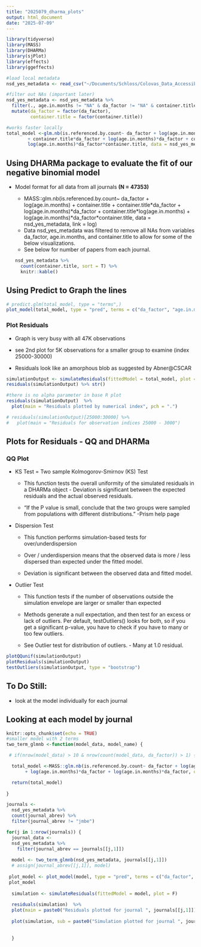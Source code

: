 ```yaml
---
title: "2025079_dharma_plots"
output: html_document
date: "2025-07-09"
---
```


```r
library(tidyverse)
library(MASS)
library(DHARMa)
library(sjPlot)
library(effects)
library(ggeffects)
```

```r
#load local metadata
nsd_yes_metadata <- read_csv("~/Documents/Schloss/Colovas_Data_Accessibility/Data/final/nsd_yes_metadata.csv.gz")

#filter out NAs (important later)
nsd_yes_metadata <- nsd_yes_metadata %>%
  filter(., age.in.months != "NA" & da_factor != "NA" & container.title != "NA") %>% 
  mutate(da_factor = factor(da_factor), 
         container.title = factor(container.title))

#works faster locally
total_model <-glm.nb(is.referenced.by.count~ da_factor + log(age.in.months) + container.title + 
        + container.title*da_factor + log(age.in.months)*da_factor + container.title*log(age.in.months) + 
        log(age.in.months)*da_factor*container.title, data = nsd_yes_metadata, link = log)

```

## Using DHARMa package to evaluate the fit of our negative binomial model

-   Model format for all data from all journals **(N = 47353)**

    -   MASS::glm.nb(is.referenced.by.count\~ da_factor +
        log(age.in.months) + container.title +
        container.title\*da_factor + log(age.in.months)\*da_factor +
        container.title\*log(age.in.months) +
        log(age.in.months)\*da_factor\*container.title, data =
        nsd_yes_metadata, link = log)
    -   Data nsd_yes_metadata was filtered to remove all NAs from
        variables da_factor, age.in.months, and container.title to allow
        for some of the below visualizations.
    -   See below for number of papers from each journal.

    ```r
    nsd_yes_metadata %>%  
      count(container.title, sort = T) %>% 
      knitr::kable()
    ```

## Using Predict to Graph the lines

```r
# predict.glm(total_model, type = "terms",)
plot_model(total_model, type = "pred", terms = c("da_factor", "age.in.months"), show.intercept = TRUE, show.p = TRUE) 


```

### Plot Residuals

-   Graph is very busy with all 47K observations

-   see 2nd plot for 5K observations for a smaller group to examine
    (index 25000-30000)

-   Residuals look like an amorphous blob as suggested by Abner\@CSCAR

```r
simulationOutput <- simulateResiduals(fittedModel = total_model, plot = F)
residuals(simulationOutput) %>% str()

#there is no alpha parameter in base R plot 
residuals(simulationOutput)  %>% 
  plot(main = "Residuals plotted by numerical index", pch = ".")

# residuals(simulationOutput)[25000:30000] %>% 
#   plot(main = "Residuals for observation indices 25000 - 3000")
```

## Plots for Residuals - QQ and DHARMa

### QQ Plot

-   KS Test = Two sample Kolmogorov-Smirnov (KS) Test

    -   This function tests the overall uniformity of the simulated
        residuals in a DHARMa object - Deviation is significant between
        the expected residuals and the actual observed residuals.

    -   "If the P value is small, conclude that the two groups were
        sampled from populations with different distributions. " -Prism
        help page

-   Dispersion Test

    -   This function performs simulation-based tests for
        over/underdispersion

    -   Over / underdispersion means that the observed data is more /
        less dispersed than expected under the fitted model.

    -   Deviation is significant between the observed data and fitted
        model.

-   Outlier Test

    -   This function tests if the number of observations outside the
        simulation envelope are larger or smaller than expected

    -   Methods generate a null expectation, and then test for an excess
        or lack of outliers. Per default, testOutliers() looks for both,
        so if you get a significant p-value, you have to check if you
        have to many or too few outliers.

    -   See Outlier test for distribution of outliers. - Many at 1.0
        residual.

```r
plotQQunif(simulationOutput)
plotResiduals(simulationOutput)
testOutliers(simulationOutput, type = "bootstrap")
```

## To Do Still:

-   look at the model individually for each journal

## Looking at each model by journal

```r
knitr::opts_chunk$set(echo = TRUE)
#smaller model with 2 terms
two_term_glmnb <-function(model_data, model_name) {

 # if(nrow(model_data) > 10 & nrow(count(model_data, da_factor)) > 1) {

  total_model <-MASS::glm.nb(is.referenced.by.count~ da_factor + log(age.in.months) + 
       + log(age.in.months)*da_factor + log(age.in.months)*da_factor, data = model_data, link = log)

  return(total_model)
 
}

journals <- 
  nsd_yes_metadata %>%  
  count(journal_abrev) %>%  
  filter(journal_abrev != "jmbe")

for(j in 1:nrow(journals)) { 
  journal_data <- 
  nsd_yes_metadata %>% 
    filter(journal_abrev == journals[[j,1]])
  
  model <- two_term_glmnb(nsd_yes_metadata, journals[[j,1]])
  # assign(journal_abrev[[j,1]], model)
  
 plot_model <- plot_model(model, type = "pred", terms = c("da_factor", "age.in.months")) +     ggtitle(paste0("Predicted counts of 'is.referenced.by.count' \nPlotted for journal ", journals[[j,1]]))
 plot_model
 
  simulation <- simulateResiduals(fittedModel = model, plot = F)
  
  residuals(simulation)  %>% 
  plot(main = paste0("Residuals plotted for journal ", journals[[j,1]]), pch = ".")
  
  plot(simulation, sub = paste0("Simulation plotted for journal ", journals[[j,1]]))
  
  
  }
```
